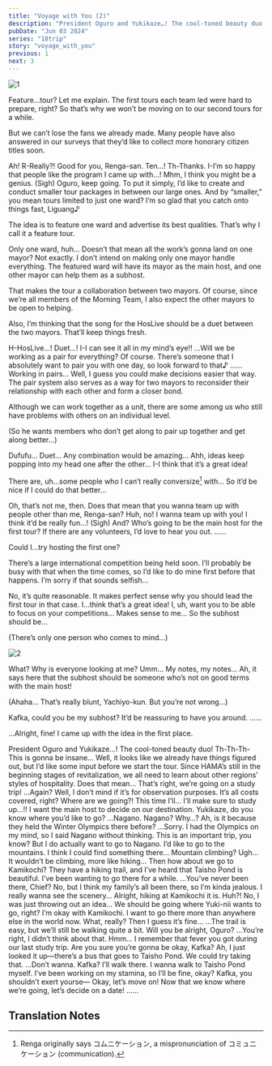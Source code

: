 ```yaml
---
title: "Voyage with You (2)"
description: "President Oguro and Yukikaze…! The cool-toned beauty duo! Th-th-th-this is gonna be insane…"
pubDate: "Jun 03 2024"
series: "18trip"
story: "voyage_with_you"
previous: 1
next: 3
---
```



<Divider loc="HAMA Tours - Meeting Space"/>

![1](1.jpg)

<Bubble character="Yukikaze">
Feature…tour?
</Bubble>

<Bubble character="Kafka">
Let me explain. The first tours each team led were hard to prepare, right? So that’s why we won’t be moving on to our second tours for a while.

But we can’t lose the fans we already made. Many people have also answered in our surveys that they’d like to collect more honorary citizen titles soon.
</Bubble>

<Bubble character="Renga">
Ah! R-Really?!
</Bubble>

<Bubble character="Ten">
Good for you, Renga-san.
</Bubble>

<Bubble character="Renga">
Ten…! Th-Thanks. I-I’m so happy that people like the program I came up with…!
</Bubble>

<Bubble character="Ten">
Mhm, I think you might be a genius.
</Bubble>

<Bubble character="Liguang">
(Sigh) Oguro, keep going.
</Bubble>

<Bubble character="Kafka">
To put it simply, I’d like to create and conduct smaller tour packages in between our large ones.
</Bubble>

<Bubble character="Liguang">
And by “smaller,” you mean tours limited to just one ward?
</Bubble>

<Bubble character="Kafka">
I’m so glad that you catch onto things fast, Liguang♪

The idea is to feature one ward and advertise its best qualities. That’s why I call it a feature tour.
</Bubble>

<Bubble character="Ten">
Only one ward, huh… Doesn’t that mean all the work’s gonna land on one mayor?
</Bubble>

<Bubble character="Kafka">
Not exactly. I don’t intend on making only one mayor handle everything. The featured ward will have its mayor as the main host, and one other mayor can help them as a subhost.

That makes the tour a collaboration between two mayors. Of course, since we’re all members of the Morning Team, I also expect the other mayors to be open to helping.

Also, I’m thinking that the song for the HosLive should be a duet between the two mayors. That’ll keep things fresh.
</Bubble>

<Bubble character="Yachiyo">
H-HosLive…! Duet…! I-I can see it all in my mind’s eye!!
</Bubble>

<Bubble character="Liguang">
…Will we be working as a pair for everything?
</Bubble>

<Bubble character="Kafka">
Of course. There’s someone that I absolutely want to pair you with one day, so look forward to that♪
</Bubble>

<Bubble character="Liguang">
……
</Bubble>

<Bubble character="Ten">
Working in pairs… Well, I guess you could make decisions easier that way.
</Bubble>

<Bubble character="Kafka">
The pair system also serves as a way for two mayors to reconsider their relationship with each other and form a closer bond.

Although we can work together as a unit, there are some among us who still have problems with others on an individual level.
</Bubble>

<Bubble mc>
<p class="t">(So he wants members who don’t get along to pair up together and get along better…)</p>
</Bubble>

<Bubble character="Yachiyo">
Dufufu… Duet… Any combination would be amazing… Ahh, ideas keep popping into my head one after the other…
</Bubble>

<Bubble character="Renga">
I-I think that it’s a great idea!

There are, uh…some people who I can’t really conversize[^1] with… So it’d be nice if I could do that better…
</Bubble>

<Bubble character="Ten">
Oh, that’s not me, then. Does that mean that you wanna team up with people other than me, Renga-san?
</Bubble>

<Bubble character="Renga">
Huh, no! I wanna team up with you! I think it’d be really fun…!
</Bubble>

<Bubble character="Liguang">
(Sigh) And? Who’s going to be the main host for the first tour?
</Bubble>

<Bubble character="Kafka">
If there are any volunteers, I’d love to hear you out.
</Bubble>

<Bubble character="Yukikaze">
……

Could I…try hosting the first one?

There’s a large international competition being held soon. I’ll probably be busy with that when the time comes, so I’d like to do mine first before that happens. I’m sorry if that sounds selfish…
</Bubble>

<Bubble character="Liguang">
No, it’s quite reasonable. It makes perfect sense why you should lead the first tour in that case.
</Bubble>

<Bubble character="Renga">
I…think that’s a great idea! I, uh, want you to be able to focus on your competitions…
</Bubble>

<Bubble character="Ten">
Makes sense to me… So the subhost should be…
</Bubble>

<Bubble mc>
<p class="t">(There’s only one person who comes to mind…)</p>
</Bubble>

![2](2.jpg)

<Bubble character="Kafka">
What? Why is everyone looking at me?
</Bubble>

<Bubble character="Yachiyo">
Umm… My notes, my notes… Ah, it says here that the subhost should be someone who’s not on good terms with the main host!
</Bubble>

<Bubble mc>
<p class="t">(Ahaha… That’s really blunt, Yachiyo-kun. But you’re not wrong…)</p>
</Bubble>

<Bubble character="Yukikaze">
Kafka, could you be my subhost? It’d be reassuring to have you around.
</Bubble>

<Bubble character="Kafka">
……

…Alright, fine! I came up with the idea in the first place.
</Bubble>

<Bubble character="Yachiyo">
President Oguro and Yukikaze…! The cool-toned beauty duo! Th-Th-Th-This is gonna be insane…
</Bubble>

<Bubble character="Kafka">
Well, it looks like we already have things figured out, but I’d like some input before we start the tour. Since HAMA’s still in the beginning stages of revitalization, we all need to learn about other regions’ styles of hospitality.
</Bubble>

<Bubble mc>
Does that mean…
</Bubble>

<Bubble character="Kafka">
That’s right, we’re going on a study trip!
</Bubble>

<Bubble character="Liguang">
…Again? Well, I don’t mind if it’s for observation purposes.
</Bubble>

<Bubble character="Ten">
It’s all costs covered, right?
</Bubble>

<Bubble character="Renga">
Where are we going?! This time I’ll… I’ll make sure to study up…!!
</Bubble>

<Bubble character="Kafka">
I want the main host to decide on our destination. Yukikaze, do you know where you’d like to go?
</Bubble>

<Bubble character="Yukikaze">
…Nagano.
</Bubble>

<Bubble mc>
Nagano? Why…? Ah, is it because they held the Winter Olympics there before?
</Bubble>

<Bubble character="Yukikaze">
…Sorry. I had the Olympics on my mind, so I said Nagano without thinking.
</Bubble>

<Bubble character="Kafka">
This is an important trip, you know?
</Bubble>

<Bubble character="Yukikaze">
But I do actually want to go to Nagano. I’d like to go to the mountains. I think I could find something there…
</Bubble>

<Bubble character="Ten">
Mountain climbing? Ugh…
</Bubble>

<Bubble character="Yukikaze">
It wouldn’t be climbing, more like hiking…
</Bubble>

<Bubble mc>
Then how about we go to Kamikochi? They have a hiking trail, and I’ve heard that Taisho Pond is beautiful. I’ve been wanting to go there for a while.
</Bubble>

<Bubble character="Kafka">
…You’ve never been there, Chief?
</Bubble>

<Bubble mc>
No, but I think my family’s all been there, so I’m kinda jealous. I really wanna see the scenery…
</Bubble>

<Bubble character="Kafka">
Alright, hiking at Kamikochi it is.
</Bubble>

<Bubble mc>
Huh?! No, I was just throwing out an idea… We should be going where Yuki-nii wants to go, right?
</Bubble>

<Bubble character="Yukikaze">
I’m okay with Kamikochi. I want to go there more than anywhere else in the world now.
</Bubble>

<Bubble mc>
What, really? Then I guess it’s fine…
</Bubble>

<Bubble character="Liguang">
…The trail is easy, but we’ll still be walking quite a bit. Will you be alright, Oguro?
</Bubble>

<Bubble character="Yukikaze">
…You’re right, I didn’t think about that.
</Bubble>

<Bubble character="Renga">
Hmm… I remember that fever you got during our last study trip. Are you sure you’re gonna be okay, Kafka?
</Bubble>

<Bubble character="Ten">
Ah, I just looked it up—there’s a bus that goes to Taisho Pond. We could try taking that.
</Bubble>

<Bubble character="Kafka">
…Don’t wanna.
</Bubble>

<Bubble character="Yukikaze">
Kafka?
</Bubble>

<Bubble character="Kafka">
I’ll walk there. I wanna walk to Taisho Pond myself. I’ve been working on my stamina, so I’ll be fine, okay?
</Bubble>

<Bubble character="Yukikaze">
Kafka, you shouldn’t exert yourse—
</Bubble>

<Bubble character="Kafka">
Okay, let’s move on! Now that we know where we’re going, let’s decide on a date!
</Bubble>

<Bubble character="Yukikaze">
……
</Bubble>

## Translation Notes

[^1]: Renga originally says コムニケーション, a mispronunciation of コミュニケーション (communication).
